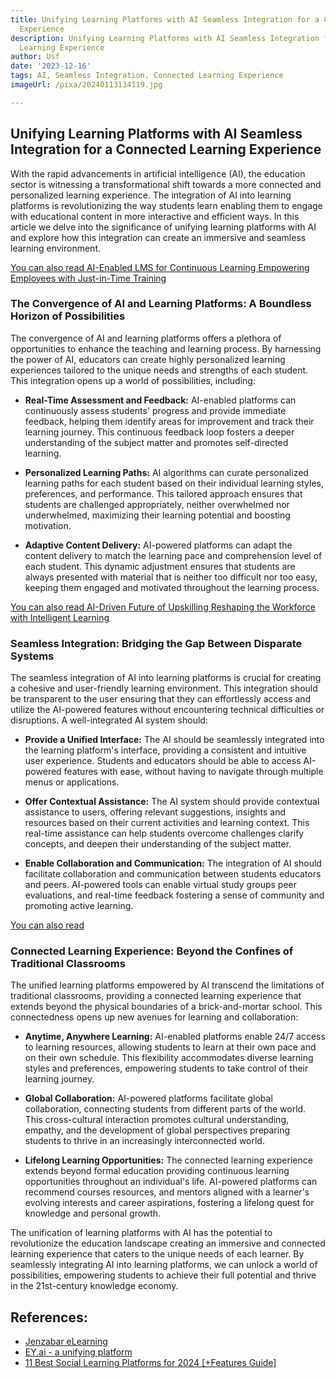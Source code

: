 ```yaml
---
title: Unifying Learning Platforms with AI Seamless Integration for a Connected Learning
  Experience
description: Unifying Learning Platforms with AI Seamless Integration for a Connected
  Learning Experience
author: Usf
date: '2023-12-16'
tags: AI, Seamless Integration, Connected Learning Experience
imageUrl: /pixa/20240113134119.jpg

---
```

## Unifying Learning Platforms with AI Seamless Integration for  a Connected Learning Experience

With the rapid advancements in artificial intelligence (AI), the education sector is witnessing a transformational shift towards a more connected and personalized learning experience. The integration of AI into learning platforms is revolutionizing the way students learn enabling  them to engage  with educational  content in more interactive and efficient ways. In this article  we  delve into the  significance of unifying learning platforms with AI and explore how this integration can create  an immersive and seamless learning environment.

[You can also read AI-Enabled LMS for Continuous Learning Empowering Employees with Just-in-Time Training](AI-Enabled%20LMS%20for%20Continuous%20Learning%20Empowering%20Employees%20with%20Just-in-Time%20Training)


### The Convergence of  AI  and  Learning Platforms: A Boundless Horizon of Possibilities
The convergence of AI and learning platforms offers a plethora  of opportunities to enhance the  teaching and learning process. By harnessing the power of AI, educators can  create highly personalized learning experiences tailored to the  unique  needs and strengths of each student. This integration opens up a world of possibilities,  including:

- **Real-Time Assessment and Feedback:** AI-enabled platforms can continuously assess students'  progress  and provide immediate feedback, helping  them identify areas for improvement and track their learning journey. This continuous feedback loop fosters a deeper understanding of the subject matter and promotes  self-directed learning.

- **Personalized Learning Paths:** AI  algorithms can curate personalized learning paths for each  student based on  their individual learning  styles, preferences, and performance. This tailored approach ensures that students are challenged appropriately, neither overwhelmed nor underwhelmed, maximizing their learning potential and boosting motivation.

- **Adaptive Content Delivery:** AI-powered platforms can adapt  the content delivery  to match the learning pace and comprehension level of each student.  This  dynamic adjustment ensures that  students are always  presented with material that is neither too difficult nor too easy, keeping them engaged and motivated  throughout the learning process.

[You  can also read AI-Driven Future of Upskilling Reshaping the Workforce with Intelligent Learning](AI-Driven%20Future%20of%20Upskilling%20Reshaping%20the%20Workforce%20with%20Intelligent%20Learning)


### Seamless Integration: Bridging the Gap Between Disparate Systems
The seamless integration of AI  into learning platforms  is crucial  for creating  a cohesive and user-friendly learning environment. This integration should be transparent to the user ensuring that they can effortlessly  access and utilize the AI-powered features without  encountering technical difficulties or disruptions. A well-integrated AI system should:

- **Provide a Unified Interface:** The AI should be seamlessly integrated into the learning platform's interface, providing a consistent and intuitive user  experience. Students and educators should be able to access AI-powered features with ease, without having to navigate through  multiple menus or applications.

- **Offer Contextual Assistance:** The AI system should  provide contextual assistance to users, offering relevant suggestions, insights and resources based on their current activities and  learning  context. This real-time  assistance can help students overcome challenges clarify concepts, and  deepen their  understanding of the subject matter.

- **Enable Collaboration and Communication:** The integration of AI should facilitate collaboration and communication between students educators and peers. AI-powered tools can enable virtual study groups peer evaluations, and real-time feedback fostering a sense of community and promoting active learning.

[You can also read ]()


### Connected  Learning Experience:  Beyond the Confines of Traditional Classrooms
The unified learning platforms empowered by AI transcend the  limitations of traditional classrooms,  providing  a connected learning experience that extends beyond the  physical boundaries of a brick-and-mortar school. This connectedness opens  up new avenues for learning and  collaboration:

- **Anytime, Anywhere Learning:** AI-enabled platforms enable 24/7 access to learning resources, allowing students to learn at their own pace  and on their own schedule. This flexibility accommodates diverse learning styles and preferences, empowering students to take control of their learning journey.

- **Global Collaboration:** AI-powered platforms facilitate global  collaboration, connecting students from  different parts of the world. This cross-cultural interaction promotes cultural understanding,  empathy, and the development of global  perspectives preparing students  to thrive in an increasingly interconnected world.

- **Lifelong  Learning Opportunities:** The connected learning experience  extends beyond formal education providing  continuous learning  opportunities  throughout an individual's life. AI-powered platforms can recommend courses resources, and mentors aligned with a learner's evolving interests and career aspirations, fostering a lifelong  quest for knowledge and personal growth.

The unification of learning platforms  with AI has the potential to revolutionize the education landscape creating an immersive and connected learning experience that  caters to the unique  needs of each learner. By seamlessly integrating AI into learning platforms, we can unlock a  world of possibilities, empowering students to achieve their full potential and  thrive in the 21st-century knowledge economy.

## References:
- [Jenzabar eLearning](https://jenzabar.com/product/elearning)
- [EY.ai - a unifying platform](https://www.ey.com/en_jp/ai/platform)
- [11 Best Social Learning Platforms for 2024 [+Features Guide]](https://www.educate-me.co/blog/social-learning-platforms)
